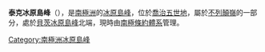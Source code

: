 {{coord|80|13|S|153|35|E|display=title}}

'''泰克冰原島峰'''（{{lang-en|Tyke Nunatak}}），是[[南極洲|南極洲]]的[[冰原島峰|冰原島峰]]，位於[[喬治五世地|喬治五世地]]，屬於[[不列顛嶺|不列顛嶺]]的一部分，處於[[貝茨冰原島峰|貝茨冰原島峰]]北端，現時由[[南極條約體系|南極條約體系]]管理。

{{DEFAULTSORT:Tyke Nunatak}}
[[Category:南極洲冰原島峰|Category:南極洲冰原島峰]]


{{GeorgeVLand-geo-stub}}